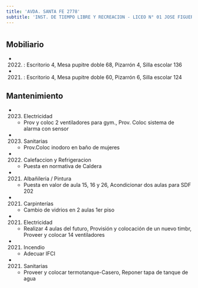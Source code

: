```yaml
---
title: 'AVDA. SANTA FE 2778'
subtitle: 'INST. DE TIEMPO LIBRE Y RECREACION - LICEO N° 01 JOSE FIGUEROA ALCORTA'
---
```


#


## Mobiliario

*  (2022) : Escritorio 4, Mesa pupitre doble 68, Pizarrón 4, Silla escolar 136 

*  (2021) : Escritorio 4, Mesa pupitre doble 60, Pizarrón 6, Silla escolar 124 





## Mantenimiento

*  (2023) Electricidad 
    + Prov y coloc 2 ventiladores para gym., Prov. Coloc sistema de alarma con sensor

*  (2023) Sanitarias 
    + Prov.Coloc inodoro en baño de mujeres

*  (2022) Calefaccion y Refrigeracion 
    + Puesta en normativa de Caldera

*  (2021) Albañileria / Pintura 
    + Puesta en valor de aula 15, 16 y 26, Acondicionar dos aulas para SDF 202

*  (2021) Carpinterías 
    + Cambio de vidrios en 2 aulas 1er piso

*  (2021) Electricidad 
    + Realizar 4 aulas del futuro, Provisión y colocación de un nuevo timbr, Proveer y colocar 14 ventiladores

*  (2021) Incendio 
    + Adecuar IFCI

*  (2021) Sanitarias 
    + Proveer y colocar termotanque-Casero, Reponer tapa de tanque de agua




